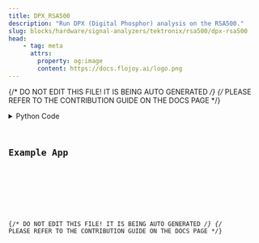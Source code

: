 ```yaml
---
title: DPX_RSA500
description: "Run DPX (Digital Phosphor) analysis on the RSA500."
slug: blocks/hardware/signal-analyzers/tektronix/rsa500/dpx-rsa500
head:
    - tag: meta
      attrs:
        property: og:image
        content: https://docs.flojoy.ai/logo.png
---
```


{/* DO NOT EDIT THIS FILE! IT IS BEING AUTO GENERATED */}
{/* PLEASE REFER TO THE CONTRIBUTION GUIDE ON THE DOCS PAGE */}


<DownloadStudioBanner />
<PythonDocsDisplay docstring={block_data["docstring"]} />
<details>
<summary>Python Code</summary>



<Code code={pythonCode} lang="py" wrap theme="dracula" />

[Find this Flojoy Block on GitHub](https://github.com/flojoy-ai/blocks/blob/main/blocks/HARDWARE/SIGNAL_ANALYZERS/TEKTRONIX/RSA500/DPX_RSA500/DPX_RSA500.py)

</details>

## Example App


<GetHelpWidget />


<AppDisplay app={app} blockName="DPX_RSA500" client:visible />


<Example />

{/* DO NOT EDIT THIS FILE! IT IS BEING AUTO GENERATED */}
{/* PLEASE REFER TO THE CONTRIBUTION GUIDE ON THE DOCS PAGE */}
